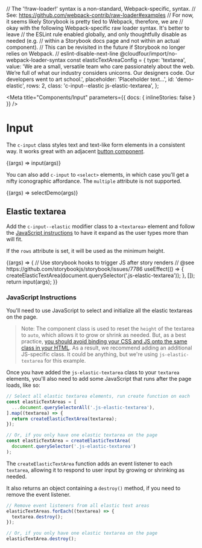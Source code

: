 // The '!!raw-loader!' syntax is a non-standard, Webpack-specific, syntax.
// See: https://github.com/webpack-contrib/raw-loader#examples
// For now, it seems likely Storybook is pretty tied to Webpack, therefore, we are
// okay with the following Webpack-specific raw loader syntax. It's better to leave
// the ESLint rule enabled globally, and only thoughtfully disable as needed (e.g.
// within a Storybook docs page and not within an actual component).
// This can be revisited in the future if Storybook no longer relies on Webpack.
// eslint-disable-next-line @cloudfour/import/no-webpack-loader-syntax
const elasticTextAreaConfig = {
  type: 'textarea',
  value:
    'We are a small, versatile team who care passionately about the web. We’re full of what our industry considers unicorns. Our designers code. Our developers went to art school.',
  placeholder: 'Placeholder text…',
  id: 'demo-elastic',
  rows: 2,
  class: 'c-input--elastic js-elastic-textarea',
};

<!--
Inline stories disabled because when the same input element is rendered with
different settings within the same file, React syncs all their properties.
-->

<Meta
  title="Components/Input"
  parameters={{ docs: { inlineStories: false } }}
/>

# Input

The `c-input` class styles text and text-like form elements in a consistent way. It works great with an adjacent [button component](/story/components-button--elements).

<Canvas>
  <Story
    name="Text Elements"
    argTypes={{
      type: {
        type: { name: 'enum' },
        defaultValue: 'text',
        control: {
          type: 'select',
          options: ['text', 'email', 'search', 'date', 'textarea'],
        },
      },
      value: { type: { name: 'string' } },
      placeholder: {
        type: { name: 'string' },
        defaultValue: 'Placeholder text…',
      },
      id: { type: { name: 'string' }, defaultValue: 'demo-input' },
      readonly: { type: { name: 'boolean' }, defaultValue: false },
      disabled: { type: { name: 'boolean' }, defaultValue: false },
    }}
  >
    {(args) => input(args)}
  </Story>
</Canvas>

You can also add `c-input` to `<select>` elements, in which case you’ll get a nifty iconographic affordance. The `multiple` attribute is not supported.

<Canvas>
  <Story
    name="Select Element"
    argTypes={{
      id: { type: { name: 'string' }, defaultValue: 'demo-input' },
      disabled: { type: { name: 'boolean' }, defaultValue: false },
    }}
    parameters={{ docs: { source: { code: selectDemoSource } } }}
  >
    {(args) => selectDemo(args)}
  </Story>
</Canvas>

## Elastic textarea

Add the `c-input--elastic` modifier class to a `<textarea>` element and follow the [JavaScript instructions](#javascript-instructions) to have it expand as the user types more than will fit.

If the `rows` attribute is set, it will be used as the minimum height.

<Canvas>
  <Story
    name="Elastic Textarea"
    height="250px"
    argTypes={{
      rows: { type: { name: 'number' }, defaultValue: 2 },
      class: {
        type: { name: 'string' },
        defaultValue: 'c-input--elastic js-elastic-textarea',
      },
    }}
    args={elasticTextAreaConfig}
    parameters={{
      docs: {
        source: {
          code: makeTwigInclude(
            '@cloudfour/components/input/input.twig',
            elasticTextAreaConfig
          ),
        },
      },
    }}
  >
    {(args) => {
      // Use storybook hooks to trigger JS after story renders
      // @see https://github.com/storybookjs/storybook/issues/7786
      useEffect(() => {
        createElasticTextArea(document.querySelector('.js-elastic-textarea'));
      }, []);
      return input(args);
    }}
  </Story>
</Canvas>

### JavaScript Instructions

You'll need to use JavaScript to select and initialize all the elastic textareas on the page.

> Note: The component class is used to reset the `height` of the textarea to `auto`, which allows it to grow or shrink as needed. But, as a best practice, [you should avoid binding your CSS and JS onto the same class in your HTML](https://cssguidelin.es/#javascript-hooks). As a result, we recommend adding an additional JS-specific class. It could be anything, but we're using `js-elastic-textarea` for this example.

Once you have added the `js-elastic-textarea` class to your `textarea` elements, you'll also need to add some JavaScript that runs after the page loads, like so:

```js
// Select all elastic textarea elements, run create function on each
const elasticTextAreas = [
  ...document.querySelectorAll('.js-elastic-textarea'),
].map((textarea) => {
  return createElasticTextArea(textarea);
});

// Or, if you only have one elastic textarea on the page
const elasticTextArea = createElasticTextArea(
  document.querySelector('.js-elastic-textarea')
);
```

The `createElasticTextArea` function adds an event listener to each `textarea`, allowing it to respond to user input by growing or shrinking as needed.

It also returns an object containing a `destroy()` method, if you need to remove the event listener.

```js
// Remove event listeners from all elastic text areas
elasticTextAreas.forEach((textarea) => {
  textarea.destroy();
});

// Or, if you only have one elastic textarea on the page
elasticTextArea.destroy();
```
